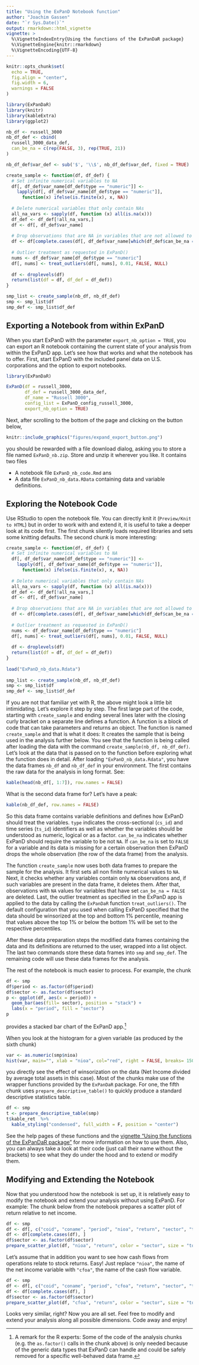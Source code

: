 ```yaml
---
title: "Using the ExPanD Notebook function"
author: "Joachim Gassen"
date: "`r Sys.Date()`"
output: rmarkdown::html_vignette
vignette: >
  %\VignetteIndexEntry{Using the functions of the ExPanDaR package}
  %\VignetteEngine{knitr::rmarkdown}
  %\VignetteEncoding{UTF-8}
---
```


```r
knitr::opts_chunk$set(
  echo = TRUE, 
  fig.align = "center", 
  fig.width = 6,
  warnings = FALSE
)

library(ExPanDaR)
library(knitr)
library(kableExtra)
library(ggplot2)

nb_df <- russell_3000
nb_df_def <- cbind(
  russell_3000_data_def, 
  can_be_na = c(rep(FALSE, 3), rep(TRUE, 21))
) 

nb_df_def$var_def <- sub('$', '\\$', nb_df_def$var_def, fixed = TRUE)

create_sample <- function(df, df_def) {
  # Set infinite numerical variables to NA
  df[, df_def$var_name[df_def$type == "numeric"]] <-
    lapply(df[, df_def$var_name[df_def$type == "numeric"]],
      function(x) ifelse(is.finite(x), x, NA))
 
  # Delete numerical variables that only contain NAs
  all_na_vars <- sapply(df, function (x) all(is.na(x)))
  df_def <- df_def[!all_na_vars,]
  df <- df[, df_def$var_name]
 
  # Drop observations that are NA in variables that are not allowed to
  df <- df[complete.cases(df[, df_def$var_name[which(df_def$can_be_na == FALSE)]]), ]
 
  # Outlier treatment as requested in ExPanD()
  nums <- df_def$var_name[df_def$type == "numeric"]
  df[, nums] <- treat_outliers(df[, nums], 0.01, FALSE, NULL)
 
  df <- droplevels(df)
  return(list(df = df, df_def = df_def))
}

smp_list <- create_sample(nb_df, nb_df_def)
smp <- smp_list$df
smp_def <- smp_list$df_def
```

## Exporting a Notebook from within ExPanD

When you start ExPanD with the parameter `export_nb_option = TRUE`, you can 
export an R notebook containing the current state of your analysis from within 
the ExPanD app. Let's see how that works and what the notebook has to offer. 
First, start ExPanD with the included panel data on U.S. corporations and the 
option to export notebooks.

```r
library(ExPanDaR)

ExPanD(df = russell_3000,  
       df_def = russell_3000_data_def, 
       df_name = "Russell 3000",
       config_list = ExPanD_config_russell_3000,
       export_nb_option = TRUE)
```

Next, after scrolling to the bottom of the page and clicking on the button 
below,

```r
knitr::include_graphics("figures/expand_export_button.png")
```

you should be rewarded with a file download dialog, asking you to store a file
named `ExPanD_nb.zip`. Store and unzip it wherever you like. It contains two
files

- A notebook file `ExPanD_nb_code.Rmd` ans
- A data file `ExPanD_nb_data.RData` containing data and variable definitions.

## Exploring the Notebook Code

Use RStudio to open the notebook file. You can directly knit it 
(`Preview/Knit to HTML`) but in order to work with and extend it, it is useful
to take a deeper look at its code first. The first chunk silently loads
required libraries and sets some knitting defaults. The second chunk is more 
interesting:

```r
create_sample <- function(df, df_def) {
  # Set infinite numerical variables to NA
  df[, df_def$var_name[df_def$type == "numeric"]] <-
    lapply(df[, df_def$var_name[df_def$type == "numeric"]],
      function(x) ifelse(is.finite(x), x, NA))
 
  # Delete numerical variables that only contain NAs
  all_na_vars <- sapply(df, function (x) all(is.na(x)))
  df_def <- df_def[!all_na_vars,]
  df <- df[, df_def$var_name]
 
  # Drop observations that are NA in variables that are not allowed to
  df <- df[complete.cases(df[, df_def$var_name[which(df_def$can_be_na == FALSE)]]), ]
 
  # Outlier treatment as requested in ExPanD()
  nums <- df_def$var_name[df_def$type == "numeric"]
  df[, nums] <- treat_outliers(df[, nums], 0.01, FALSE, NULL)
 
  df <- droplevels(df)
  return(list(df = df, df_def = df_def))
}
 
load("ExPanD_nb_data.Rdata")
 
smp_list <- create_sample(nb_df, nb_df_def)
smp <- smp_list$df
smp_def <- smp_list$df_def
```

If you are not that familiar yet with R, the above might look a little bit 
intimidating. Let's explore it step by step. The first large part of the code,
starting with `create_sample` and ending several lines later with the closing
curly bracket on a separate line defines a function. A function is a block of 
code that can take parameters and returns an object. The function is named 
`create_sample` and that is what it does: It creates the sample that is being
used in the analysis further below. You see that the function is being called 
after loading the data with the command `create_sample(nb_df, nb_df_def)`.
Let's look at the data that is passed on to the function before exploring
what the function does in detail. After loading `"ExPanD_nb_data.Rdata"`,
you have the data frames `nb_df` and `nb_df_def` in your environment. The first
contains the raw data for the analysis in long format. See:

```r
kable(head(nb_df[, 1:7]), row.names = FALSE)
```

What is the second data frame for? Let's have a peak:

```r
kable(nb_df_def, row.names = FALSE) 
```

So this data frame contains variable definitions and defines how ExPanD should 
treat the variables. `type` indicates the cross-sectional (`cs_id`) and time
series (`ts_id`) identifiers as well as whether the variables should be understood
as numeric, logical or as a factor. `can_be_na` indicates whether ExPanD should
require the variable to be not `NA`. If `can_be_na` is set to `FALSE` for a 
variable and its data is missing for a certain observation then ExPanD drops the 
whole observation (the row of the data frame) from the analysis.

The function `create_sample` now uses both data frames to prepare the sample
for the analysis. It first sets all non finite numerical values to `NA`. Next,
it checks whether any variables contain only `NA` observations and, if such
variables are present in the data frame, it deletes them. After that, 
observations with `NA` values for variables that have set `can_be_na = FALSE`
are deleted. Last, the outlier treatment as specified in the ExPanD app is 
applied to the data by calling the `ExPanDaR` function `treat_outliers()`. 
The default configuration that you used when calling ExPanD specified that the
data should be winsorized at the top and bottom 1% percentile, meaning that 
values above the top 1% or below the bottom 1% will be set to the respective
percentiles.

After these data preparation steps the modified data frames containing the data
and its definitions are returned to the user, wrapped into a list object. The 
last two commands store these data frames into `smp` and `smp_def`. The 
remaining code will use these data frames for the analysis.

The rest of the notebook is much easier to process. For example, the chunk

```r
df <- smp
df$period <- as.factor(df$period)
df$sector <- as.factor(df$sector)
p <- ggplot(df, aes(x = period)) +
  geom_bar(aes(fill= sector), position = "stack") +
  labs(x = "period", fill = "sector")
p
```

provides a stacked bar chart of the ExPanD app.^[A remark for the R experts: Some
of the code of the analysis chunks (e.g. the `as.factor()` calls in the chunk 
above) is only needed because of the generic data types that ExPanD can handle 
and could be safely removed for a specific well-behaved data frame.]

When you look at the histogram for a given variable (as produced by the sixth 
chunk)

```r
var <- as.numeric(smp$nioa)
hist(var, main="", xlab = "nioa", col="red", right = FALSE, breaks= 150)
```

you directly see the effect of winsorization on the data (Net Income divided
by average total assets in this case). Most of the chunks make use of the 
wrapper functions provided by the `ExPanDaR` package. For one, the fifth chunk
uses `prepare_descriptive_table()` to quickly produce a standard descriptive
statistics table. 

```r
df <- smp
t <- prepare_descriptive_table(smp)
t$kable_ret  %>%
  kable_styling("condensed", full_width = F, position = "center")
```
 
See the help pages of these functions and the [vignette "Using the functions of 
the ExPanDaR package"](ExPanDaR-functions.html) for more information on how to 
use them. Also, you can always take a look at their code (just call their name 
without the brackets) to see what they do under the hood and to extend or 
modify them.


## Modifying and Extending the Notebook

Now that you understood how the notebook is set up, it is relatively
easy to modify the notebook and extend your analysis without using ExPanD. For
example: The chunk below from the notebook prepares a scatter plot of return 
relative to net income.

```r
df <- smp
df <- df[, c("coid", "coname", "period", "nioa", "return", "sector", "toas")]
df <- df[complete.cases(df), ]
df$sector <- as.factor(df$sector)
prepare_scatter_plot(df, "nioa", "return", color = "sector", size = "toas", loess = 1)
```

Let's assume that in addition you want to see how cash flows from operations
relate to stock returns. Easy! Just replace `"nioa"`, the name of the net income
variable with `"cfoa"`, the name of the cash flow variable.

```r
df <- smp
df <- df[, c("coid", "coname", "period", "cfoa", "return", "sector", "toas")]
df <- df[complete.cases(df), ]
df$sector <- as.factor(df$sector)
prepare_scatter_plot(df, "cfoa", "return", color = "sector", size = "toas", loess = 1)
```

Looks very similar, right? Now you are all set. Feel free to modify and extend
your analysis along all possible dimensions. Code away and enjoy!
